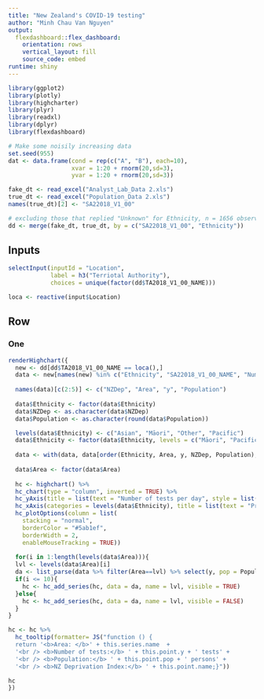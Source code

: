 ```yaml
---
title: "New Zealand's COVID-19 testing"
author: "Minh Chau Van Nguyen"
output: 
  flexdashboard::flex_dashboard:
    orientation: rows
    vertical_layout: fill
    source_code: embed
runtime: shiny
---
```





```r
library(ggplot2)
library(plotly)
library(highcharter)
library(plyr)
library(readxl)
library(dplyr)
library(flexdashboard)

# Make some noisily increasing data
set.seed(955)
dat <- data.frame(cond = rep(c("A", "B"), each=10),
                  xvar = 1:20 + rnorm(20,sd=3),
                  yvar = 1:20 + rnorm(20,sd=3))

fake_dt <- read_excel("Analyst_Lab_Data 2.xls")
true_dt <- read_excel("Population_Data 2.xls")
names(true_dt)[2] <- "SA22018_V1_00"

# excluding those that replied "Unknown" for Ethnicity, n = 1656 observations
dd <- merge(fake_dt, true_dt, by = c("SA22018_V1_00", "Ethnicity"))
```

Inputs {.sidebar}
-----------------------------------------------------------------------
```r
selectInput(inputId = "Location", 
            label = h3("Terriotal Authority"), 
            choices = unique(factor(dd$TA2018_V1_00_NAME)))

loca <- reactive(input$Location)
```





Row 
-----------------------------------------------------------------------

### One
```r
renderHighchart({
  new <- dd[dd$TA2018_V1_00_NAME == loca(),]
  data <- new[names(new) %in% c("Ethnicity", "SA22018_V1_00_NAME", "Number_of_Tests", "SA2_average_NZDep2018", "Census_2019_Population_Estimate")]
  
  names(data)[c(2:5)] <- c("NZDep", "Area", "y", "Population")
  
  data$Ethnicity <- factor(data$Ethnicity)
  data$NZDep <- as.character(data$NZDep)
  data$Population <- as.character(round(data$Population))

  levels(data$Ethnicity) <- c("Asian", "Māori", "Other", "Pacific")
  data$Ethnicity <- factor(data$Ethnicity, levels = c("Māori", "Pacific", "Asian", "Other"))
  
  data <- with(data, data[order(Ethnicity, Area, y, NZDep, Population),])
  
  data$Area <- factor(data$Area)
  
  hc <- highchart() %>%
  hc_chart(type = "column", inverted = TRUE) %>%
  hc_yAxis(title = list(text = "Number of tests per day", style = list(fontWeight = 'bold'))) %>%
  hc_xAxis(categories = levels(data$Ethnicity), title = list(text = "Priotised Ethnicity group", style = list(fontWeight = 'bold'))) %>%
  hc_plotOptions(column = list(
    stacking = "normal",
    borderColor = "#5ab1ef",
    borderWidth = 2,
    enableMouseTracking = TRUE))
  
  for(i in 1:length(levels(data$Area))){
  lvl <- levels(data$Area)[i]
  da <- list_parse(data %>% filter(Area==lvl) %>% select(y, pop = Population, name = NZDep))
  if(i <= 10){
    hc <- hc_add_series(hc, data = da, name = lvl, visible = TRUE)
  }else{
    hc <- hc_add_series(hc, data = da, name = lvl, visible = FALSE)
  }
}

hc <- hc %>% 
  hc_tooltip(formatter= JS("function () {
  return '<b>Area: </b>' + this.series.name  +
  '<br /> <b>Number of tests:</b> ' + this.point.y + ' tests' +
  '<br /> <b>Population:</b> ' + this.point.pop + ' persons' +
  '<br /> <b>NZ Deprivation Index:</b> ' + this.point.name;}"))

hc
})
```






